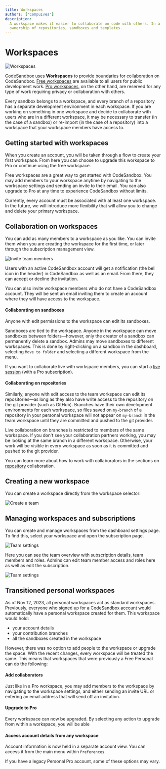 ```yaml
---
title: Workspaces
authors: ['CompuIves']
description:
  A workspace makes it easier to collaborate on code with others. In a workspace, you share
  ownership of repositories, sandboxes and templates.
---
```



# Workspaces

![Workspaces](../images/workspace-selector.png)

CodeSandbox uses **Workspaces** to provide boundaries for collaboration on CodeSandbox. [Free workspaces](#free-workspace) are available to all users for public development work. [Pro workspaces](#pro-workspace), on the other hand, are reserved for any type of work requiring privacy or collaboration with others.

Every sandbox belongs to a workspace, and every branch of a repository has a separate development environment in each workspace. If you are working on something in one workspace and decide to collaborate with users who are in a different workspace, it may be necessary to transfer (in the case of a sandbox) or re-import (in the case of a repository) into a workspace that your workspace members have access to.

## Getting started with workspaces

When you create an account, you will be taken through a flow to create your first workspace. From here you can choose to upgrade this workspace to Pro or continue using the free workspace.

Free workspaces are a great way to get started with CodeSandbox.
You may add members to your workspace anytime by navigating to the workspace settings and sending an invite to their email.
You can also upgrade to Pro at any time to experience CodeSandbox without limits.

<Callout emoji="⚠️">
Currently, every account must be associated with at least one workspace. In the future, we will introduce more flexibility that will allow you to change and delete your primary workspace.
</Callout>

## Collaboration on workspaces

You can add as many members to a workspace as you like. You can invite them when you are creating the workspace for the first time, or later through the subscription management view.

![Invite team members](../images/workspace-invite-members.png)

Users with an active CodeSandbox account will get a notification (the bell icon in the header) in CodeSandbox as well as an email.
From there, they can accept or decline the invitation.

You can also invite workspace members who do not have a CodeSandbox account. They will be sent an email inviting them to create an account where they will have access to the workspace.

#### Collaborating on sandboxes

Anyone with edit permissions to the workspace can edit its sandboxes.

Sandboxes are tied to the workspace. Anyone in the workspace can move sandboxes between folders—however, only the creator of a sandbox can permanently delete a sandbox.
Admins may move sandboxes to different workspaces. This is done by right-clicking on a sandbox in the dashboard, selecting `Move to folder` and selecting a different workspace from the menu.

If you want to collaborate live with workspace members, you can start a [live session](/learn/getting-started/collaborate-share) (with a Pro subscription).

#### Collaborating on repositories

Similarly, anyone with edit access to the team workspace can edit its repositories—as long as they also have write access to the repository on the git provider (such as GitHub). Branches have their own development environments for each workspace, so files saved on `my-branch` of a repository in your personal workspace will not appear on `my-branch` in the team workspace until they are committed and pushed to the git provider.

Live collaboration on branches is restricted to members of the same workspace. If you don't see your collaboration partners working, you may be looking at the same branch in a different workspace. Otherwise, your work will be visible in every workspace as soon as it is committed and pushed to the git provider.

You can learn more about how to work with collaborators in the sections on [repository](/learn/repositories/collaborate-share) collaboration.

## Creating a new workspace

You can create a workspace directly from the workspace selector:

![Create a team](../images/workspace-selector-newteam.png)

## Managing workspaces and subscriptions

You can create and manage workspaces from the dashboard settings page.
To find this, select your workspace and open the subscription page.

![Team settings](../images/workspace-team-settings-btn.png)

Here you can see the team overview with subscription details, team members and roles.
Admins can edit team member access and roles here as well as edit the subscription.

![Team settings](../images/workspace-team-settings.png)

## Transitioned personal workspaces

As of Nov 12, 2023, all personal workspaces act as standard workspaces.
Previously, everyone who signed up for a CodeSandbox account would automatically have a personal workspace created for them.
This workspace would hold:

- your account details
- your contribution branches
- all the sandboxes created in the workspace

However, there was no option to add people to the workspace or upgrade the space.
With the recent changes, every workspace will be treated the same. This means that workspaces that were previously a Free Personal can do the following:

#### Add collaborators

Just like in a Pro workspace, you may add members to the workspace by navigating to the workspace settings, and either sending an invite URL or entering an email address that will send off an invitation.

#### Upgrade to Pro

Every workspace can now be upgraded. By selecting any action to upgrade from within a workspace, you will be able

#### Access account details from any workspace

Account information is now held in a separate account view. You can access it from the main menu within `Preferences`.

<Callout emoji="⚠️">
If you have a legacy Personal Pro account, some of these options may vary.
</Callout>
